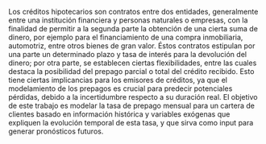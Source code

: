 \section*{Introducción}

Los créditos hipotecarios son contratos entre dos entidades, generalmente entre una institución financiera y personas naturales o empresas, con la finalidad de permitir a la segunda parte la obtención de una cierta suma de dinero, por ejemplo para el financiamiento de una compra inmobiliaria, automotriz, entre otros bienes de gran valor. Éstos contratos estipulan por una parte un determinado plazo y tasa de interés para la devolución del dinero; por otra parte, se establecen ciertas flexibilidades, entre las cuales destaca la posibilidad del prepago parcial o total del crédito recibido. Esto tiene ciertas implicancias para los emisores de créditos, ya que el modelamiento de los prepagos es crucial para predecir potenciales pérdidas, debido a la incertidumbre respecto a su duración real. El objetivo de este trabajo es modelar la tasa de prepago mensual para un cartera de clientes basado en información histórica y variables exógenas que expliquen la evolución temporal de esta tasa, y que sirva como input para generar pronósticos futuros.
